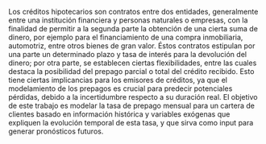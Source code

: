 \section*{Introducción}

Los créditos hipotecarios son contratos entre dos entidades, generalmente entre una institución financiera y personas naturales o empresas, con la finalidad de permitir a la segunda parte la obtención de una cierta suma de dinero, por ejemplo para el financiamiento de una compra inmobiliaria, automotriz, entre otros bienes de gran valor. Éstos contratos estipulan por una parte un determinado plazo y tasa de interés para la devolución del dinero; por otra parte, se establecen ciertas flexibilidades, entre las cuales destaca la posibilidad del prepago parcial o total del crédito recibido. Esto tiene ciertas implicancias para los emisores de créditos, ya que el modelamiento de los prepagos es crucial para predecir potenciales pérdidas, debido a la incertidumbre respecto a su duración real. El objetivo de este trabajo es modelar la tasa de prepago mensual para un cartera de clientes basado en información histórica y variables exógenas que expliquen la evolución temporal de esta tasa, y que sirva como input para generar pronósticos futuros.
